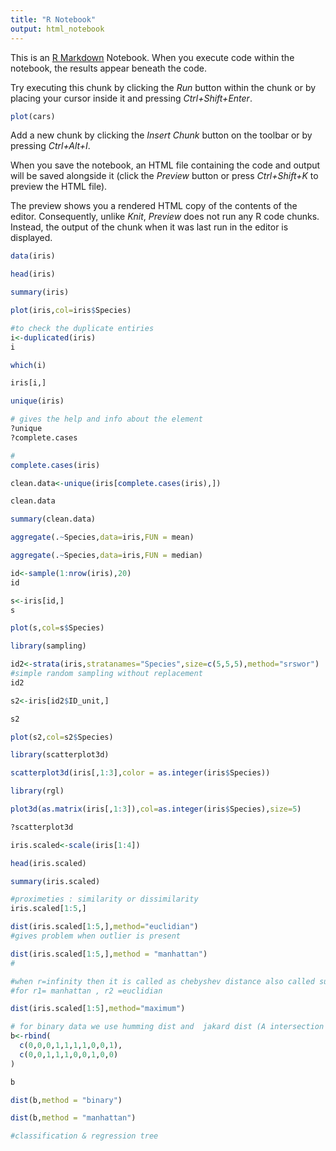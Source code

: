 ```yaml
---
title: "R Notebook"
output: html_notebook
---
```


This is an [R Markdown](http://rmarkdown.rstudio.com) Notebook. When you execute code within the notebook, the results appear beneath the code. 

Try executing this chunk by clicking the *Run* button within the chunk or by placing your cursor inside it and pressing *Ctrl+Shift+Enter*. 

```r
plot(cars)
```

Add a new chunk by clicking the *Insert Chunk* button on the toolbar or by pressing *Ctrl+Alt+I*.

When you save the notebook, an HTML file containing the code and output will be saved alongside it (click the *Preview* button or press *Ctrl+Shift+K* to preview the HTML file).

The preview shows you a rendered HTML copy of the contents of the editor. Consequently, unlike *Knit*, *Preview* does not run any R code chunks. Instead, the output of the chunk when it was last run in the editor is displayed.
```r
data(iris)
```

```r
head(iris)
```

```r
summary(iris)

```
```r
plot(iris,col=iris$Species)
```
```r
#to check the duplicate entiries
i<-duplicated(iris)
i
```
```r
which(i)
```
```r
iris[i,]
```
```r
unique(iris)
```
```r
# gives the help and info about the element
?unique
?complete.cases
```
```r
#
complete.cases(iris)
```
```r
clean.data<-unique(iris[complete.cases(iris),])
```

```r
clean.data
```

```r
summary(clean.data)
```
```r
aggregate(.~Species,data=iris,FUN = mean)
```
```r
aggregate(.~Species,data=iris,FUN = median)
```
```r
id<-sample(1:nrow(iris),20)
id
```
```r
s<-iris[id,]
s
```
```r
plot(s,col=s$Species)
```
```r
library(sampling)
```
```r
id2<-strata(iris,stratanames="Species",size=c(5,5,5),method="srswor")
#simple random sampling without replacement
id2
```
```r
s2<-iris[id2$ID_unit,]
```


```r
s2
```
```r
plot(s2,col=s2$Species)
```
```r
library(scatterplot3d)
```
```r
scatterplot3d(iris[,1:3],color = as.integer(iris$Species))
```
```r
library(rgl)
```

```r
plot3d(as.matrix(iris[,1:3]),col=as.integer(iris$Species),size=5)
```
```r
?scatterplot3d
```

```r
iris.scaled<-scale(iris[1:4])

```

```r
head(iris.scaled)

```
```r
summary(iris.scaled)
```
```r
#proximeties : similarity or dissimilarity
iris.scaled[1:5,]

```
```r
dist(iris.scaled[1:5,],method="euclidian")
#gives problem when outlier is present
```

```r
dist(iris.scaled[1:5,],method = "manhattan")
# 
```

```r
#when r=infinity then it is called as chebyshev distance also called supremum distance , 
#for r1= manhattan , r2 =euclidian

dist(iris.scaled[1:5],method="maximum")
```
```r
# for binary data we use humming dist and  jakard dist (A intersection B) /(A union B)
b<-rbind(
  c(0,0,0,1,1,1,1,0,0,1),
  c(0,0,1,1,1,0,0,1,0,0)
)
```
```r
b
```
```r
dist(b,method = "binary")
```
```r
dist(b,method = "manhattan")
```
```r
#classification & regression tree
```

